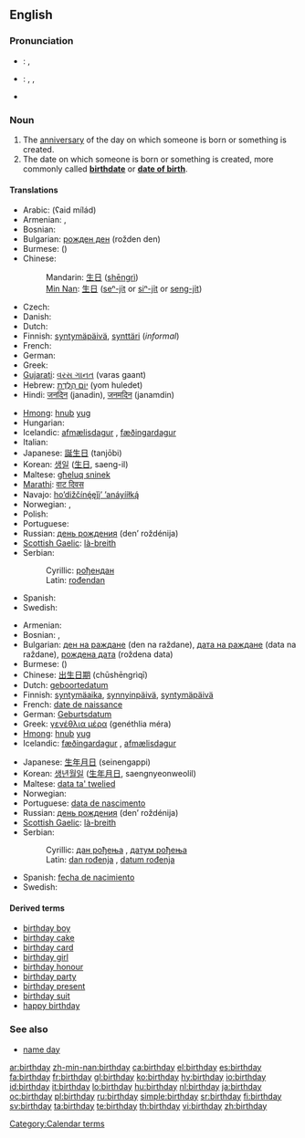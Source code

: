{{wikipedia}}
==English==

===Pronunciation===
* {{a|UK}}: {{IPA|/ˈbɜːθ.deɪ/}}, {{SAMPA|/"b3:TdeI/}}
* {{a|US}}: {{enPR|bûrthʹdā}}, {{IPA|/ˈbɝθ.deɪ/}}, {{SAMPA|/"b3`TdeI/}}
* {{audio|en-us-birthday.ogg|Audio (US)}}

===Noun===
{{en-noun}}

# The [[anniversary]] of the day on which someone is born or something is created.
# The date on which someone is born or something is created, more commonly called '''[[birthdate]]''' or '''[[date of birth]]'''.<!--This is not an abbreviation of "birthday": abbreviation: [[DOB]] (''[[date of birth]].'')-->

====Translations====
{{trans-top|anniversary}}
* Arabic: {{Arab|[[عيد ميلاد]]}} {{m}} (ʕaid mílád)
* Armenian: {{t|hy|ծննդյան օր|tr=çnndyan òr|sc=Armn|xs=Armenian}}, {{t-|hy|ծնունդ|tr=çnund|sc=Armn|xs=Armenian}}
* Bosnian: {{t-|bs|rođendan|m}}
* Bulgarian: [[рожден ден]] (rožden den)
* Burmese: ({{IPA|/mwèː.nḛː/}})
* Chinese:
*: Mandarin: [[生日]] ([[shēngrì]])
*: [[Min Nan]]: [[生日]] ([[seⁿ-ji̍t]] or [[siⁿ-ji̍t]] or [[seng-ji̍t]])
* Czech: {{t+|cs|narozeniny|f|p}}
* Danish: {{t-|da|fødselsdag|c}}
* Dutch: {{t+|nl|verjaardag|m}}
* Finnish: [[syntymäpäivä]], [[synttäri]] (''informal'')
* French: {{t+|fr|anniversaire|m}}
* German: {{t+|de|Geburtstag|m}}
* Greek: {{t+|el|γενέθλια|tr=genéthlia|sc=Grek}}
* [[Gujarati]]: [[વરસ ગાનત]] (varas gaant)
* Hebrew: [[יום הולדת|יוֹם הֻלֶּדֶת]] (yom huledet) {{m}}
* Hindi: [[जनदिन]] (janadin), [[जनमदिन]] (janamdin)
{{trans-mid}}
* [[Hmong]]: [[hnub]] [[yug]]
* Hungarian: {{t+|hu|születésnap}}
* Icelandic: [[afmælisdagur]] {{m}}, [[fæðingardagur]] {{m}}
* Italian: {{t+|it|compleanno|m}}
* Japanese: [[誕生日]] (tanjōbi)
* Korean: [[생일]] ([[生日]], saeng-il)
* Maltese: [[għeluq sninek]]
* [[Marathi]]: [[वाट दिवस]]
* Navajo: [[hoʼdižčínę́ęǰįʼ ʼanáyííłką́]]
* Norwegian: {{t-|no|bursdag|m}}, {{t-|no|fødselsdag|m}}
* Polish: {{t+|pl|urodziny|p}}
* Portuguese: {{t+|pt|aniversário|m}}
* Russian: [[день рождения]] (den’ roždénija) {{m}}
* [[Scottish Gaelic]]: [[là-breith]] {{m}}
* Serbian:
*: Cyrillic: [[рођендан#Serbian|рођендан]] {{m}}
*: Latin: [[rođendan#Serbian|rođendan]] {{m}}
* Spanish: {{t+|es|cumpleaños|m}}
* Swedish: {{t+|sv|födelsedag|c}}
{{trans-bottom}}

{{trans-top|date of birth}}
* Armenian: {{t|hy|ծննդյան օր|tr=çnndyan òr|sc=Armn|xs=Armenian}}
* Bosnian: {{t-|bs|dan rođenja|m}}, {{t-|bs|datum rođenja|m}}
* Bulgarian: [[ден на раждане]] (den na raždane), [[дата на раждане]] (data na raždane), [[рождена дата]] (roždena data)
* Burmese: ({{IPA|/mwèː.nḛː/}})
* Chinese: [[出生日期]] (chūshēngrìqī)
* Dutch: [[geboortedatum]] {{m}}
* Finnish: [[syntymäaika]], [[synnyinpäivä]], [[syntymäpäivä]]
* French: [[date de naissance]] {{f}}
* German: [[Geburtsdatum]] {{n}}
* Greek: [[γενέθλια μέρα]] (genéthlia méra) {{f}}
* [[Hmong]]: [[hnub]] [[yug]]
* Icelandic: [[fæðingardagur]] {{m}}, [[afmælisdagur]] {{m}}
{{trans-mid}}
* Japanese: [[生年月日]] (seinengappi)
* Korean: [[생년월일]] ([[生年月日]], saengnyeonweolil)
* Maltese: [[data ta' twelied]]
* Norwegian: {{t-|no|fødselsdag|m}}
* Portuguese: [[data de nascimento]] {{f}}
* Russian: [[день рождения]] (den’ roždénija) {{m}}
* [[Scottish Gaelic]]: [[là-breith]] {{m}}
* Serbian:
*: Cyrillic: [[дан рођења#Serbian|дан рођења]] {{m}}, [[датум рођења#Serbian|датум рођења]] {{m}}
*: Latin: [[dan rođenja#Serbian|dan rođenja]] {{m}}, [[datum rođenja#Serbian|datum rođenja]] {{m}}
* Spanish: [[fecha de nacimiento]]  {{f}}
* Swedish: {{t+|sv|födelsedag|c}}
{{trans-bottom}}

====Derived terms====
* [[birthday boy]]
* [[birthday cake]]
* [[birthday card]]
* [[birthday girl]]
* [[birthday honour]]
* [[birthday party]]
* [[birthday present]]
* [[birthday suit]]
* [[happy birthday]]

===See also===
* [[name day]]

[[Category:Calendar terms]]

[[ar:birthday]]
[[zh-min-nan:birthday]]
[[ca:birthday]]
[[el:birthday]]
[[es:birthday]]
[[fa:birthday]]
[[fr:birthday]]
[[gl:birthday]]
[[ko:birthday]]
[[hy:birthday]]
[[io:birthday]]
[[id:birthday]]
[[it:birthday]]
[[lo:birthday]]
[[hu:birthday]]
[[nl:birthday]]
[[ja:birthday]]
[[oc:birthday]]
[[pl:birthday]]
[[ru:birthday]]
[[simple:birthday]]
[[sr:birthday]]
[[fi:birthday]]
[[sv:birthday]]
[[ta:birthday]]
[[te:birthday]]
[[th:birthday]]
[[vi:birthday]]
[[zh:birthday]]